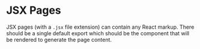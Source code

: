 
# JSX Pages

JSX pages (with a `.jsx` file extension) can contain any React markup.  There
should be a single default export which should be the component that will be
rendered to generate the page content.

<Example
  Component={JsxComp}
  code={JsxCode}
/>